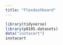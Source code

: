 ```yaml
---
title: "Flexdashboard"
---
```


```r
library(tidyverse)
library(p8105.datasets)
data("instacart")
instacart

```



